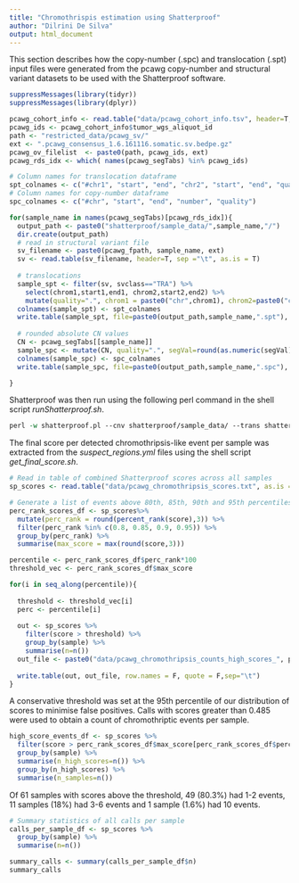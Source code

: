 ```yaml
---
title: "Chromothrispis estimation using Shatterproof"
author: "Dilrini De Silva"
output: html_document
---
```


This section describes how the copy-number (.spc) and translocation (.spt) input files were generated from the pcawg copy-number and structural variant datasets to be used with the Shatterproof software.

```r
suppressMessages(library(tidyr))
suppressMessages(library(dplyr))
```

```r
pcawg_cohort_info <- read.table("data/pcawg_cohort_info.tsv", header=T, sep="\t", as.is = T)
pcawg_ids <- pcawg_cohort_info$tumor_wgs_aliquot_id
path <- "restricted_data/pcawg_sv/"
ext <- ".pcawg_consensus_1.6.161116.somatic.sv.bedpe.gz"
pcawg_ov_filelist  <- paste0(path, pcawg_ids, ext)
pcawg_rds_idx <- which( names(pcawg_segTabs) %in% pcawg_ids)

# Column names for translocation dataframe
spt_colnames <- c("#chr1", "start", "end", "chr2", "start", "end", "quality")
# Column names for copy-number dataframe
spc_colnames <- c("#chr", "start", "end", "number", "quality")

for(sample_name in names(pcawg_segTabs)[pcawg_rds_idx]){
  output_path <- paste0("shatterproof/sample_data/",sample_name,"/")
  dir.create(output_path)
  # read in structural variant file
  sv_filename <- paste0(pcawg_fpath, sample_name, ext) 
  sv <- read.table(sv_filename, header=T, sep ="\t", as.is = T)
  
  # translocations
  sample_spt <- filter(sv, svclass=="TRA") %>%
    select(chrom1,start1,end1, chrom2,start2,end2) %>%
    mutate(quality=".", chrom1 = paste0("chr",chrom1), chrom2=paste0("chr",chrom2))
  colnames(sample_spt) <- spt_colnames
  write.table(sample_spt, file=paste0(output_path,sample_name,".spt"), row.names = F, quote = F, sep="\t")
  
  # rounded absolute CN values 
  CN <- pcawg_segTabs[[sample_name]]
  sample_spc <- mutate(CN, quality=".", segVal=round(as.numeric(segVal),0))
  colnames(sample_spc) <- spc_colnames
  write.table(sample_spc, file=paste0(output_path,sample_name,".spc"), row.names = F, quote = F, sep="\t")

} 

```


Shatterproof was then run using the following perl command in the shell script *runShatterproof.sh*.
```perl
perl -w shatterproof.pl --cnv shatterproof/sample_data/ --trans shatterproof/sample_data/  --tp53 --config ./config.pl --output shatterproof/sample_data/output/ 
```


The final score per detected chromothripsis-like event per sample was extracted from the *suspect_regions.yml* files using the shell script *get_final_score.sh*.

```r
# Read in table of combined Shatterproof scores across all samples
sp_scores <- read.table("data/pcawg_chromothripsis_scores.txt", as.is = T, header=T, sep="\t")

# Generate a list of events above 80th, 85th, 90th and 95th percentiles of shatterproof scores
perc_rank_scores_df <- sp_scores%>% 
  mutate(perc_rank = round(percent_rank(score),3)) %>%
  filter(perc_rank %in% c(0.8, 0.85, 0.9, 0.95)) %>%
  group_by(perc_rank) %>%
  summarise(max_score = max(round(score,3)))

percentile <- perc_rank_scores_df$perc_rank*100
threshold_vec <- perc_rank_scores_df$max_score

for(i in seq_along(percentile)){
  
  threshold <- threshold_vec[i]
  perc <- percentile[i]
  
  out <- sp_scores %>% 
    filter(score > threshold) %>%
    group_by(sample) %>%
    summarise(n=n())
  out_file <- paste0("data/pcawg_chromothripsis_counts_high_scores_", perc, ".txt")
  
  write.table(out, out_file, row.names = F, quote = F,sep="\t")
}
```

A conservative threshold was set at the 95th percentile of our distribution of scores to minimise false positives. Calls with scores greater than 0.485 were used to obtain a count of chromothriptic events per sample.

```r
high_score_events_df <- sp_scores %>% 
  filter(score > perc_rank_scores_df$max_score[perc_rank_scores_df$perc_rank==0.95]) %>%
  group_by(sample) %>%
  summarise(n_high_scores=n()) %>%
  group_by(n_high_scores) %>%
  summarise(n_samples=n())
```

Of 61 samples with scores above the threshold, 49 (80.3%) had 1-2 events, 11 samples (18%) had 3-6 events and 1 sample (1.6%) had 10 events.


```r
# Summary statistics of all calls per sample
calls_per_sample_df <- sp_scores %>%
  group_by(sample) %>%
  summarise(n=n())

summary_calls <- summary(calls_per_sample_df$n)
summary_calls
```
